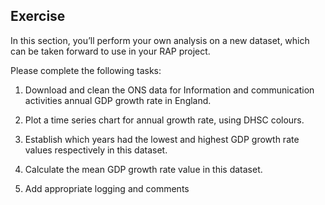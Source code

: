 ## Exercise

In this section, you'll perform your own analysis on a new dataset, which can be taken forward to use in your RAP project.

Please complete the following tasks:

1. Download and clean the ONS data for Information and communication activities annual GDP growth rate in England. 

2. Plot a time series chart for annual growth rate, using DHSC colours. 

3. Establish which years had the lowest and highest GDP growth rate values respectively in this dataset.

4. Calculate the mean GDP growth rate value in this dataset.

5. Add appropriate logging and comments

